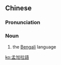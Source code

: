 {{also|孟加拉语}}
==Chinese==
{{zh-forms|s=孟加拉语|type=31}}

===Pronunciation===
{{zh-pron
|m=mèngjiālāyǔ
|c=maang6 gaa1 laai1 jyu5
|mn=Bēng-ka-lá-gí/Bēng-ka-la-gí/Bēng-ke-la-gí/Bēng-ka-lá-gú/Bēng-ka-la-gú/Bēng-ke-la-gú
|cat=n
}}

===Noun===
{{zh-noun}}

# the [[Bengali]] language

{{zh-cat|Languages}}

[[ko:孟加拉語]]